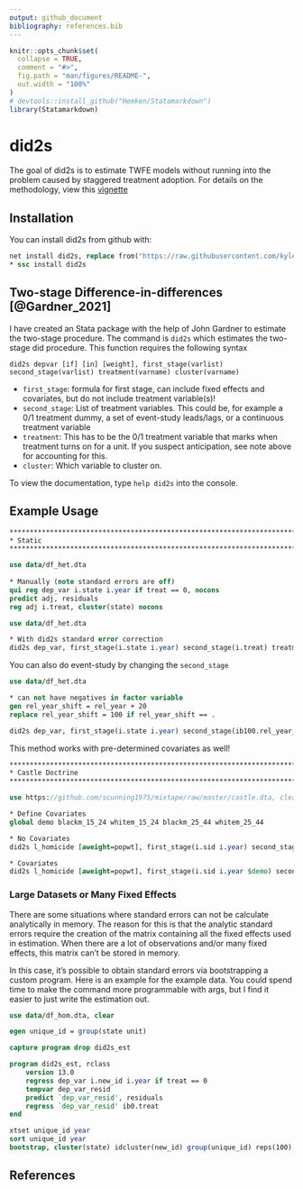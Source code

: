 ```yaml
---
output: github_document
bibliography: references.bib
---
```


```r
knitr::opts_chunk$set(
  collapse = TRUE,
  comment = "#>",
  fig.path = "man/figures/README-",
  out.width = "100%"
)
# devtools::install_github("Hemken/Statamarkdown")
library(Statamarkdown)
```

# did2s

<!-- badges: start -->
<!-- badges: end -->

The goal of did2s is to estimate TWFE models without running into the problem caused by staggered treatment adoption. For details on the methodology, view this [vignette](http://kylebutts.com/did2s/articles/Two-Stage-Difference-in-Differences.html)

## Installation

You can install did2s from github with:

```stata
net install did2s, replace from("https://raw.githubusercontent.com/kylebutts/did2s_stata/main/ado/")
* ssc install did2s
```

## Two-stage Difference-in-differences [@Gardner_2021]

I have created an Stata package with the help of John Gardner to estimate the two-stage procedure. The command is `did2s` which estimates the two-stage did procedure. This function requires the following syntax

`did2s depvar [if] [in] [weight], first_stage(varlist) second_stage(varlist) treatment(varname) cluster(varname)`

- `first_stage`: formula for first stage, can include fixed effects and covariates, but do not include treatment variable(s)!
- `second_stage`: List of treatment variables. This could be, for example a 0/1 treatment dummy, a set of event-study leads/lags, or a continuous treatment variable
- `treatment`: This has to be the 0/1 treatment variable that marks when treatment turns on for a unit. If you suspect anticipation, see note above for accounting for this.
- `cluster`: Which variable to cluster on.


To view the documentation, type `help did2s` into the console.

## Example Usage


```stata

********************************************************************************
* Static
********************************************************************************

use data/df_het.dta
	
* Manually (note standard errors are off)
qui reg dep_var i.state i.year if treat == 0, nocons
predict adj, residuals
reg adj i.treat, cluster(state) nocons

```

```stata

use data/df_het.dta

* With did2s standard error correction	
did2s dep_var, first_stage(i.state i.year) second_stage(i.treat) treatment(treat) cluster(state)


```

You can also do event-study by changing the `second_stage`

```stata
use data/df_het.dta

* can not have negatives in factor variable
gen rel_year_shift = rel_year + 20
replace rel_year_shift = 100 if rel_year_shift == .

did2s dep_var, first_stage(i.state i.year) second_stage(ib100.rel_year_shift) treatment(treat) cluster(state)
```


This method works with pre-determined covariates as well!

```stata

********************************************************************************
* Castle Doctrine
********************************************************************************

use https://github.com/scunning1975/mixtape/raw/master/castle.dta, clear

* Define Covariates
global demo blackm_15_24 whitem_15_24 blackm_25_44 whitem_25_44

* No Covariates
did2s l_homicide [aweight=popwt], first_stage(i.sid i.year) second_stage(i.post) treatment(post) cluster(sid)

* Covariates
did2s l_homicide [aweight=popwt], first_stage(i.sid i.year $demo) second_stage(i.post) treatment(post) cluster(sid)

```


### Large Datasets or Many Fixed Effects

There are some situations where standard errors can not be calculate analytically in memory. The reason for this is that the analytic standard errors require the creation of the matrix containing all the fixed effects used in estimation. When there are a lot of observations and/or many fixed effects, this matrix can't be stored in memory.

In this case, it's possible to obtain standard errors via bootstrapping a custom program. Here is an example for the example data. You could spend time to make the command more programmable with args, but I find it easier to just write the estimation out.

```stata
use data/df_hom.dta, clear

egen unique_id = group(state unit)

capture program drop did2s_est

program did2s_est, rclass
	version 13.0
	regress dep_var i.new_id i.year if treat == 0
	tempvar dep_var_resid
	predict `dep_var_resid', residuals
	regress `dep_var_resid' ib0.treat
end

xtset unique_id year
sort unique_id year
bootstrap, cluster(state) idcluster(new_id) group(unique_id) reps(100): did2s_est
```


## References

